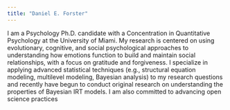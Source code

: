 ```yaml
---
title: "Daniel E. Forster"
---
```


I am a Psychology Ph.D. candidate with a Concentration in Quantitative Psychology at the University of Miami. My research is centered on using evolutionary, cognitive, and social psychological approaches to understanding how emotions function to build and maintain social relationships, with a focus on gratitude and forgiveness. I specialize in applying advanced statistical techniques (e.g., structural equation modeling, multilevel modeling, Bayesian analysis) to my research questions and recently have begun to conduct original research on understanding the properties of Bayesian IRT models. I am also committed to advancing open science practices